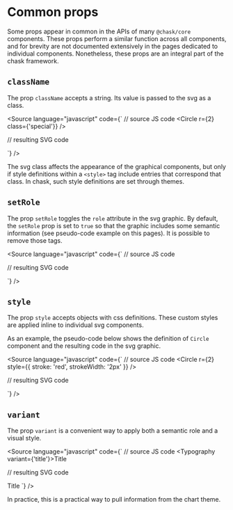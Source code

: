 
<Meta title="Core/Common props" />

# Common props

Some props appear in common in the APIs of many `@chask/core` components. These props perform a similar function across all components, and for brevity are not documented extensively in the pages dedicated to individual components. Nonetheless, these props are an integral part of the chask framework.

## `className`

The prop `className` accepts a string. Its value is passed to the svg as a class.

<Source
    language="javascript"
    code={`
// source JS code
<Circle r={2} class={'special'}} />

// resulting SVG code

<circle role="default" r="2" class="special"></circle>
`} />

The svg class affects the appearance of the graphical components, but only if style definitions within a `<style>` tag include entries that correspond that class. In chask, such style definitions are set through themes.

## `setRole`

The prop `setRole` toggles the `role` attribute in the svg graphic. By default, the `setRole` prop is set to `true` so that the graphic includes some semantic information (see pseudo-code example on this pages). It is possible to remove those tags.

<Source
    language="javascript"
    code={`
// source JS code
<Circle r={2} setRole={false} />

// resulting SVG code

<circle r="2"></circle>
`} />

## `style`

The prop `style` accepts objects with css definitions. These custom styles are applied inline to individual svg components.

As an example, the pseudo-code below shows the definition of `Circle` component and the resulting code in the svg graphic.

<Source
    language="javascript"
    code={`
// source JS code
<Circle r={2} style={{ stroke: 'red', strokeWidth: '2px' }} />

// resulting SVG code

<circle role="default" r="2" style="stroke: red; stroke-width: 2px;"></circle>
`} />

## `variant`

The prop `variant` is a convenient way to apply both a semantic role and a visual style.

<Source
    language="javascript"
    code={`
// source JS code
<Typography variant={'title'}>Title</Typography>

// resulting SVG code

<text role="title" class="title">Title</circle>
`} />

In practice, this is a practical way to pull information from the chart theme.
